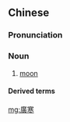 {{also|广寒}}
==Chinese==
{{zh-forms|s=广寒|lit=the vast and cold (place)}}

===Pronunciation===
{{zh-pron
|m=guǎnghán
|c=gwong2 hon4
|cat=n
}}

===Noun===
{{zh-noun}}

# {{lb|zh|obsolete|poetic}} [[moon]]

====Derived terms====
{{zh-der|廣寒宮}}

[[mg:廣寒]]